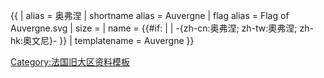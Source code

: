 {{ {{{1<noinclude>|country showdata</noinclude>}}}
| alias = 奥弗涅
| shortname alias = Auvergne
| flag alias = Flag of Auvergne.svg
| size = {{{size|}}}
| name = {{#if: {{{name|}}} | {{{name|}}} | -{zh-cn:奥弗涅; zh-tw:奧弗涅; zh-hk:奧文尼}- }}
<noinclude>
| templatename = Auvergne
</noinclude>
}}<noinclude>
[[Category:法国旧大区资料模板]]
</noinclude>